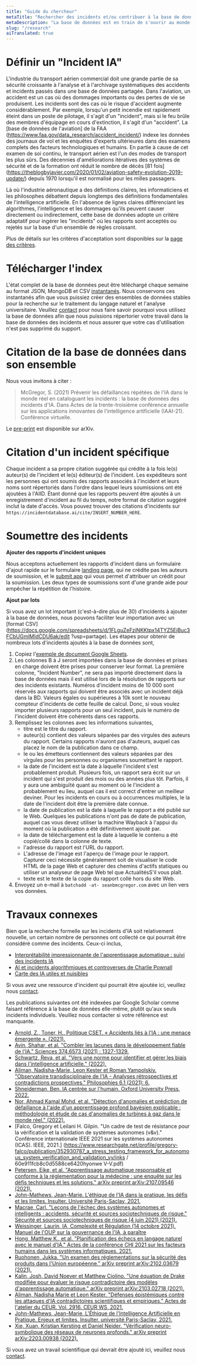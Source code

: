```yaml
---
title: "Guide du chercheur"
metaTitle: "Rechercher des incidents et/ou contribuer à la base de données"
metaDescription: "La base de données est en train de s'ouvrir au monde à des fins de recherche"
slug: "/research"
aiTranslated: true
---
```


# Définir un "Incident IA"

L'industrie du transport aérien commercial doit une grande partie de sa sécurité croissante à l'analyse et à l'archivage systématiques des accidents et incidents passés dans une base de données partagée. Dans l'aviation, un accident est un cas où des dommages importants ou des pertes de vie se produisent. Les incidents sont des cas où le risque d'accident augmente considérablement. Par exemple, lorsqu'un petit incendie est rapidement éteint dans un poste de pilotage, il s'agit d'un "incident", mais si le feu brûle des membres d'équipage en cours d'extinction, il s'agit d'un "accident". La [base de données de l'aviation] de la FAA (https://www.faa.gov/data_research/accident_incident/) indexe les données des journaux de vol et les enquêtes d'experts ultérieures dans des examens complets des facteurs technologiques et humains. En partie à cause de cet examen de soi continu, le transport aérien est l'un des modes de transport les plus sûrs. Des décennies d'améliorations itératives des systèmes de sécurité et de la formation ont réduit le nombre de décès [81 fois] (https://theblogbyjavier.com/2020/01/02/aviation-safety-evolution-2019-update/) depuis 1970 lorsqu'il est normalisé pour les milles passagers.

Là où l'industrie aéronautique a des définitions claires, les informaticiens et les philosophes débattent depuis longtemps des définitions fondamentales de l'intelligence artificielle. En l'absence de lignes claires différenciant les algorithmes, l'intelligence et les dommages qu'ils peuvent causer directement ou indirectement, cette base de données adopte un critère adaptatif pour ingérer les "incidents" où les rapports sont acceptés ou rejetés sur la base d'un ensemble de règles croissant.

Plus de détails sur les critères d'acceptation sont disponibles sur la [page des critères](/research/1-criteria).

# Télécharger l'index

L'état complet de la base de données peut être téléchargé chaque semaine au format JSON, MongoDB et CSV [instantanés](/research/snapshots). Nous conservons ces instantanés afin que vous puissiez créer des ensembles de données stables pour la recherche sur le traitement du langage naturel et l'analyse universitaire. Veuillez [contact](/contact) pour nous faire savoir pourquoi vous utilisez la base de données afin que nous puissions répertorier votre travail dans la base de données des incidents et nous assurer que votre cas d'utilisation n'est pas supprimé du support.

# Citation de la base de données dans son ensemble

Nous vous invitons à citer :
> McGregor, S. (2021) Prévenir les défaillances répétées de l'IA dans le monde réel en cataloguant les incidents : la base de données des incidents d'IA. Dans Actes de la trente-troisième conférence annuelle sur les applications innovantes de l'intelligence artificielle (IAAI-21). Conférence virtuelle.

Le [pre-print](https://arxiv.org/abs/2011.08512) est disponible sur arXiv.

# Citation d'un incident spécifique

Chaque incident a sa propre citation suggérée qui crédite à la fois le(s) auteur(s) de l'incident et le(s) éditeur(s) de l'incident. Les expéditeurs sont les personnes qui ont soumis des rapports associés à l'incident et leurs noms sont répertoriés dans l'ordre dans lequel leurs soumissions ont été ajoutées à l'AIID. Étant donné que les rapports peuvent être ajoutés à un enregistrement d'incident au fil du temps, notre format de citation suggéré inclut la date d'accès. Vous pouvez trouver des citations d'incidents sur `https://incidentdatabase.ai/cite/INSERT_NUMBER_HERE`.

# Soumettre des incidents #

**Ajouter des rapports d'incident uniques**

Nous acceptons actuellement les rapports d'incident dans un formulaire d'ajout rapide sur le formulaire [landing page](/), qui ne crédite pas les auteurs de soumission, et le [submit app](/apps/submit) qui vous permet d'attribuer un crédit pour la soumission. Les deux types de soumissions sont d'une grande aide pour empêcher la répétition de l'histoire.

**Ajout par lots**

Si vous avez un lot important (c'est-à-dire plus de 30) d'incidents à ajouter à la base de données, nous pouvons faciliter leur importation avec un [format CSV](https://docs.google.com/spreadsheets/d/1FLguZeFziNKKtpx14TYZ5EjBuc3FCbUGmlMIdCDU6ak/edit ?usp=partage). Les étapes pour obtenir de nombreux lots d'incidents ajoutés à la base de données sont,

1. Copiez l'[exemple de document Google Sheets](https://docs.google.com/spreadsheets/d/1FLguZeFziNKKtpx14TYZ5EjBuc3FCbUGmlMIdCDU6ak/edit?usp=sharing).
2. Les colonnes B à J seront importées dans la base de données et prises en charge
doivent être prises pour conserver leur format. La première colonne, "Incident
Number", ne sera pas importé directement dans la base de données mais il est
utilisé lors de la résolution de rapports sur des incidents existants. Numéros d'incident
moins de 10 000 sont réservés aux rapports qui doivent être associés
avec un incident déjà dans la BD. Valeurs égales ou supérieures à 10k
sont le nouveau compteur d'incidents de cette feuille de calcul. Donc, si vous voulez importer
plusieurs rapports pour un seul incident, puis le numéro de l'incident
doivent être cohérents dans ces rapports.
3. Remplissez les colonnes avec les informations suivantes,
    * titre est le titre du rapport.
    * auteur(s) contient des valeurs séparées par des virgules des auteurs du
    rapport. Certains rapports n'auront pas d'auteurs, auquel cas placez le nom de la publication dans ce champ.
    * le ou les émetteurs contiennent des valeurs séparées par des virgules pour les personnes ou
    organismes soumettant le rapport.
    * la date de l'incident est la date à laquelle l'incident s'est probablement produit.
    Plusieurs fois, un rapport sera écrit sur un incident qui s'est produit
    des mois ou des années plus tôt. Parfois, il y aura une ambiguïté quant au moment où le
    l'incident a probablement eu lieu, auquel cas il est correct d'entrer un meilleur
    deviner. Pour les incidents en cours ou à occurrences multiples, le
    la date de l'incident doit être la première date connue.
    * la date de publication est la date à laquelle le rapport a été publié sur le Web. Quelques
    les publications n'ont pas de date de publication, auquel cas vous devez utiliser
    la machine Wayback à l'appui du moment où la publication a été définitivement
    ajouté par.
    * la date de téléchargement est la date à laquelle le contenu a été copié/collé
    dans la colonne de texte.
    * l'adresse du rapport est l'URL du rapport.
    * L'adresse de l'image est l'aperçu de l'image pour le rapport. Capturer ceci
    nécessite généralement soit de visualiser le code HTML de la page Web et
    capturer des chemins d'actifs statiques ou utiliser un analyseur de page Web tel que
    ActualitésS'il vous plaît.
    * texte est le texte de la copie du rapport collé hors du site Web.
4. Envoyez un e-mail à `batchadd -at- seanbmcgregor.com` avec un lien vers vos données.

# Travaux connexes

Bien que la recherche formelle sur les incidents d'IA soit relativement nouvelle, un certain nombre de personnes ont collecté ce qui pourrait être considéré comme des incidents. Ceux-ci inclus,

* [Interprétabilité impressionnante de l'apprentissage automatique : suivi des incidents IA](https://github.com/jphall663/awesome-machine-learning-interpretability/blob/master/README.md#ai-incident-tracker)
* [AI et incidents algorithmiques et controverses de Charlie Pownall](https://charliepownall.com/ai-algorithimic-incident-controversy-database/)
* [Carte des IA utiles et nuisibles](https://map.ai-global.org/)

Si vous avez une ressource d'incident qui pourrait être ajoutée ici, veuillez nous [contact](/contact).

Les publications suivantes ont été indexées par Google Scholar comme faisant référence à la base de données elle-même, plutôt qu'aux seuls incidents individuels. Veuillez nous contacter si votre référence est manquante.

* [Arnold, Z., Toner, H., Politique CSET. « Accidents liés à l'IA : une menace émergente ». (2021).](https://cset.georgetown.edu/wp-content/uploads/CSET-AI-Accidents-An-Emerging-Threat.pdf)
* [Avin, Shahar, et al. "Combler les lacunes dans le développement fiable de l'IA." Sciences 374.6573 (2021) : 1327-1329.](https://arxiv.org/abs/2112.07773)
* [Schwartz, Reva, et al. "Vers une norme pour identifier et gérer les biais dans l'intelligence artificielle." (2022).](https://tsapps.nist.gov/publication/get_pdf.cfm?pub_id=934464)
* [Aliman, Nadisha-Marie, Leon Kester et Roman Yampolskiy. "Observatoire transdisciplinaire de l'IA - Analyses rétrospectives et contradictions prospectives." Philosophies 6.1 (2021): 6.](https://www.mdpi.com/2409-9287/6/1/6/pdf)
* [Shneiderman, Ben. IA centrée sur l'humain. Oxford University Press, 2022.](https://www.amazon.com/Human-Centered-AI-Ben-Shneiderman/dp/0192845292)
* [Nor, Ahmad Kamal Mohd, et al. "Détection d'anomalies et prédiction de défaillance à l'aide d'un apprentissage profond bayésien explicable : méthodologie et étude de cas d'anomalies de turbines à gaz dans le monde réel." (2022).](https://www.mdpi.com/2227-7390/10/4/554/pdf)
* [Falco, Gregory et Leilani H. Gilpin. "Un cadre de test de résistance pour la vérification et la validation de systèmes autonomes (v&v)." Conférence internationale IEEE 2021 sur les systèmes autonomes (ICAS). IEEE, 2021.] (https://www.researchgate.net/profile/gregory-falco/publication/352930787_a_stress_testing_framework_for_autonomous_system_verification_and_validation_vv/inks / 60e911fcb8c0d5588ce6420hyonwe V-V.pdf)
* [Petersen, Eike, et al. "Apprentissage automatique responsable et conforme à la réglementation pour la médecine : une enquête sur les défis techniques et les solutions." arXiv preprint arXiv:2107.09546 (2021).](https://arxiv.org/pdf/2107.09546)
* [John-Mathews, Jean-Marie. L'éthique de l'IA dans la pratique, les défis et les limites. Insulter. Université Paris-Saclay, 2021.](https://tel.archives-ouvertes.fr/tel-03527232/document)
* [Macrae, Carl. "Leçons de l'échec des systèmes autonomes et intelligents : accidents, sécurité et sources sociotechniques de risque." Sécurité et sources sociotechniques de risque (4 juin 2021) (2021).](https://nottingham-repository.worktribe.com/OutputFile/7164920)
* [Weissinger, Laurin, IA, Complexité et Régulation (14 octobre 2021). Manuel de l'OUP sur la gouvernance de l'IA, à paraître ](https://ssrn.com/abstract=3943968)
* [Hong, Matthew K., et al. "Planification des échecs en langage naturel avec le manuel d'IA." Actes de la conférence CHI 2021 sur les facteurs humains dans les systèmes informatiques. 2021.](https://www.adamfourney.com/papers/hong_chi2021.pdf)
* [Ruohonen, Jukka. "Un examen des réglementations sur la sécurité des produits dans l'Union européenne." arXiv preprint arXiv:2102.03679 (2021).](https://arxiv.org/pdf/2102.03679)
* [Kalin, Josh, David Noever et Matthew Ciolino. "Une équation de Drake modifiée pour évaluer le risque contradictoire des modèles d'apprentissage automatique." arXiv preprint arXiv:2103.02718 (2021).](https://arxiv.org/pdf/2103.02718)
* [Aliman, Nadisha Marie et Leon Kester. "Défenses épistémiques contre les attaques d'IA contradictoires scientifiques et empiriques." Actes de l'atelier du CEUR. Vol. 2916. CEUR WS, 2021.](https://dspace.library.uu.nl/bitstream/handle/1874/413353/paper_1.pdf?sequence=1)
* [John-Mathews, Jean-Marie. L'Éthique de l'Intelligence Artificielle en Pratique. Enjeux et limites. Insulter. université Paris-Saclay, 2021.](https://www.theses.fr/2021UPASI015.pdf)
* [Xie, Xuan, Kristian Kersting et Daniel Neider. "Vérification neuro-symbolique des réseaux de neurones profonds." arXiv preprint arXiv:2203.00938 (2022).](https://arxiv.org/pdf/2203.00938)

Si vous avez un travail scientifique qui devrait être ajouté ici, veuillez nous [contact](/contact).
